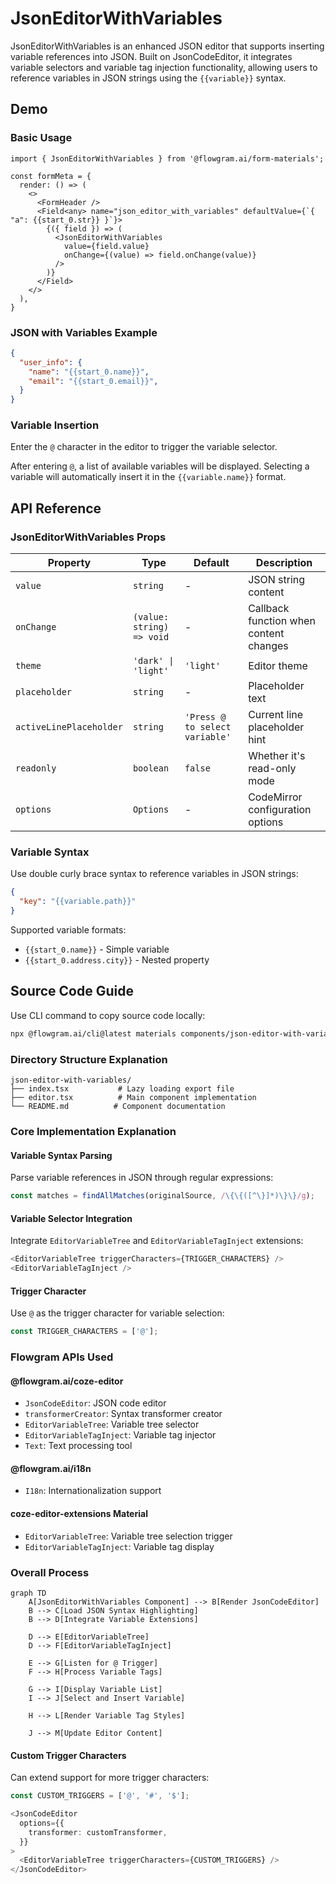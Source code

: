 
# JsonEditorWithVariables

JsonEditorWithVariables is an enhanced JSON editor that supports inserting variable references into JSON. Built on JsonCodeEditor, it integrates variable selectors and variable tag injection functionality, allowing users to reference variables in JSON strings using the `{{variable}}` syntax.

## Demo

### Basic Usage

<BasicStory />

```tsx pure title="form-meta.tsx"
import { JsonEditorWithVariables } from '@flowgram.ai/form-materials';

const formMeta = {
  render: () => (
    <>
      <FormHeader />
      <Field<any> name="json_editor_with_variables" defaultValue={`{ "a": {{start_0.str}} }`}>
        {({ field }) => (
          <JsonEditorWithVariables
            value={field.value}
            onChange={(value) => field.onChange(value)}
          />
        )}
      </Field>
    </>
  ),
}
```

### JSON with Variables Example

```json
{
  "user_info": {
    "name": "{{start_0.name}}",
    "email": "{{start_0.email}}",
  }
}
```

### Variable Insertion

Enter the `@` character in the editor to trigger the variable selector.

After entering `@`, a list of available variables will be displayed. Selecting a variable will automatically insert it in the `{{variable.name}}` format.

## API Reference

### JsonEditorWithVariables Props

| Property | Type | Default | Description |
|----------|------|---------|-------------|
| `value` | `string` | - | JSON string content |
| `onChange` | `(value: string) => void` | - | Callback function when content changes |
| `theme` | `'dark' \| 'light'` | `'light'` | Editor theme |
| `placeholder` | `string` | - | Placeholder text |
| `activeLinePlaceholder` | `string` | `'Press @ to select variable'` | Current line placeholder hint |
| `readonly` | `boolean` | `false` | Whether it's read-only mode |
| `options` | `Options` | - | CodeMirror configuration options |

### Variable Syntax

Use double curly brace syntax to reference variables in JSON strings:

```json
{
  "key": "{{variable.path}}"
}
```

Supported variable formats:
- `{{start_0.name}}` - Simple variable
- `{{start_0.address.city}}` - Nested property

## Source Code Guide

<SourceCode
  href="https://github.com/bytedance/flowgram.ai/tree/main/packages/materials/form-materials/src/components/json-editor-with-variables"
/>

Use CLI command to copy source code locally:

```bash
npx @flowgram.ai/cli@latest materials components/json-editor-with-variables
```

### Directory Structure Explanation

```
json-editor-with-variables/
├── index.tsx           # Lazy loading export file
├── editor.tsx          # Main component implementation
└── README.md          # Component documentation
```

### Core Implementation Explanation

#### Variable Syntax Parsing
Parse variable references in JSON through regular expressions:

```typescript
const matches = findAllMatches(originalSource, /\{\{([^\}]*)\}\}/g);
```

#### Variable Selector Integration
Integrate `EditorVariableTree` and `EditorVariableTagInject` extensions:

```typescript
<EditorVariableTree triggerCharacters={TRIGGER_CHARACTERS} />
<EditorVariableTagInject />
```

#### Trigger Character
Use `@` as the trigger character for variable selection:

```typescript
const TRIGGER_CHARACTERS = ['@'];
```

### Flowgram APIs Used

#### @flowgram.ai/coze-editor
- `JsonCodeEditor`: JSON code editor
- `transformerCreator`: Syntax transformer creator
- `EditorVariableTree`: Variable tree selector
- `EditorVariableTagInject`: Variable tag injector
- `Text`: Text processing tool

#### @flowgram.ai/i18n
- `I18n`: Internationalization support

#### coze-editor-extensions Material
- `EditorVariableTree`: Variable tree selection trigger
- `EditorVariableTagInject`: Variable tag display

### Overall Process

```mermaid
graph TD
    A[JsonEditorWithVariables Component] --> B[Render JsonCodeEditor]
    B --> C[Load JSON Syntax Highlighting]
    B --> D[Integrate Variable Extensions]

    D --> E[EditorVariableTree]
    D --> F[EditorVariableTagInject]

    E --> G[Listen for @ Trigger]
    F --> H[Process Variable Tags]

    G --> I[Display Variable List]
    I --> J[Select and Insert Variable]

    H --> L[Render Variable Tag Styles]

    J --> M[Update Editor Content]
```

#### Custom Trigger Characters
Can extend support for more trigger characters:

```typescript
const CUSTOM_TRIGGERS = ['@', '#', '$'];

<JsonCodeEditor
  options={{
    transformer: customTransformer,
  }}
>
  <EditorVariableTree triggerCharacters={CUSTOM_TRIGGERS} />
</JsonCodeEditor>
```
